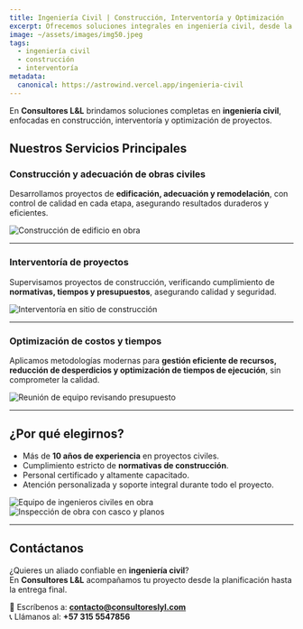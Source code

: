 ```yaml
---
title: Ingeniería Civil | Construcción, Interventoría y Optimización
excerpt: Ofrecemos soluciones integrales en ingeniería civil, desde la construcción de obras hasta interventoría y optimización de costos, asegurando calidad y cumplimiento normativo.
image: ~/assets/images/img50.jpeg
tags:
  - ingeniería civil
  - construcción
  - interventoría
metadata:
  canonical: https://astrowind.vercel.app/ingenieria-civil
---
```



En **Consultores L&L** brindamos soluciones completas en **ingeniería civil**, enfocadas en construcción, interventoría y optimización de proyectos.  

## Nuestros Servicios Principales

### Construcción y adecuación de obras civiles
Desarrollamos proyectos de **edificación, adecuación y remodelación**, con control de calidad en cada etapa, asegurando resultados duraderos y eficientes.

<Image src={img50} alt="Construcción de edificio en obra" />


---

### Interventoría de proyectos
Supervisamos proyectos de construcción, verificando cumplimiento de **normativas, tiempos y presupuestos**, asegurando calidad y seguridad.

<Image src={img54} alt="Interventoría en sitio de construcción" />

---

### Optimización de costos y tiempos
Aplicamos metodologías modernas para **gestión eficiente de recursos, reducción de desperdicios y optimización de tiempos de ejecución**, sin comprometer la calidad.

<Image src={img55} alt="Reunión de equipo revisando presupuesto" />

---

## ¿Por qué elegirnos?

- Más de **10 años de experiencia** en proyectos civiles.  
- Cumplimiento estricto de **normativas de construcción**.  
- Personal certificado y altamente capacitado.  
- Atención personalizada y soporte integral durante todo el proyecto.

<Image src={img56} alt="Equipo de ingenieros civiles en obra" />
<Image src={img57} alt="Inspección de obra con casco y planos" />

---

## Contáctanos

¿Quieres un aliado confiable en **ingeniería civil**?  
En **Consultores L&L** acompañamos tu proyecto desde la planificación hasta la entrega final.

📩 Escríbenos a: **contacto@consultoreslyl.com**  
📞 Llámanos al: **+57 315 5547856**
